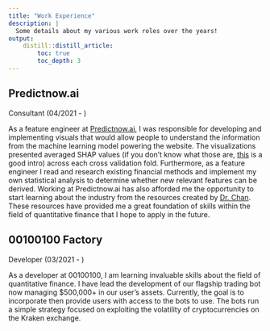 ```yaml
---
title: "Work Experience"
description: |
  Some details about my various work roles over the years!
output:
    distill::distill_article:
        toc: true
        toc_depth: 3
---
```


## Predictnow.ai
Consultant (04/2021 - )

As a feature engineer at [Predictnow.ai](https://predictnow.ai), I was responsible for developing and implementing visuals that would allow people to understand the information from the machine learning model powering the website. The visualizations presented averaged SHAP values (if you don't know what those are, [this](https://towardsdatascience.com/shap-explained-the-way-i-wish-someone-explained-it-to-me-ab81cc69ef30) is a good intro) across each cross validation fold. Furthermore, as a feature engineer I read and research existing financial methods and implement my own statistical analysis to determine whether new relevant features can be derived. Working at Predictnow.ai has also afforded me the opportunity to start learning about the industry from the resources created by [Dr. Chan](https://www.epchan.com/). These resources have provided me a great foundation of skills within the field of quantitative finance that I hope to apply in the future.

## 00100100 Factory
Developer (03/2021 - )

As a developer at 00100100, I am learning invaluable skills about the field of quantitative finance. I have lead the development of our flagship trading bot now managing $500,000+ in our user's assets. Currently, the goal is to incorporate then provide users with access to the bots to use. The bots run a simple strategy focused on exploiting the volatility of cryptocurrencies on the Kraken exchange.



